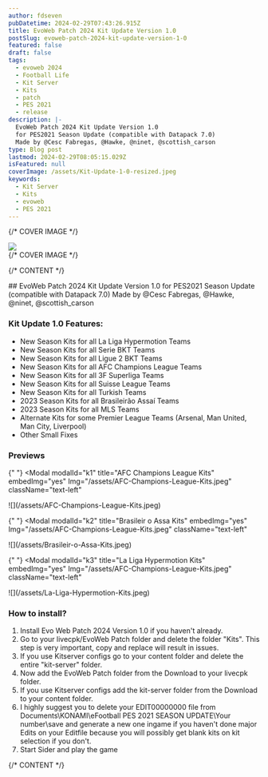 ```yaml
---
author: fdseven
pubDatetime: 2024-02-29T07:43:26.915Z
title: EvoWeb Patch 2024 Kit Update Version 1.0
postSlug: evoweb-patch-2024-kit-update-version-1-0
featured: false
draft: false
tags:
  - evoweb 2024
  - Football Life
  - Kit Server
  - Kits
  - patch
  - PES 2021
  - release
description: |-
  EvoWeb Patch 2024 Kit Update Version 1.0
  for PES2021 Season Update (compatible with Datapack 7.0)
  Made by @Cesc Fabregas, @Hawke, @ninet, @scottish_carson
type: Blog post
lastmod: 2024-02-29T08:05:15.029Z
isFeatured: null
coverImage: /assets/Kit-Update-1-0-resized.jpeg
keywords:
  - Kit Server
  - Kits
  - evoweb
  - PES 2021
---
```



{/* COVER IMAGE */}

<div class="col-start-1 col-span-8 lg:col-start-2 lg:col-end-9 lg:row-span-2 mt-0 lg:-mt-40">
  <div className="relative lg:-mr-8">
    <img
      transition:persist
      src={frontmatter.coverImage}
      className="cover w-full aspect-video object-cover"
    />
  </div>
</div>
{/* COVER IMAGE */}

{/* CONTENT */}

<div class="col-span-8 md:col-start-2 md:col-span-6 lg:col-start-2 lg:col-span-4 [&>h2]:!mt-0">
  ## EvoWeb Patch 2024 Kit Update Version 1.0 for PES2021 Season Update (compatible with Datapack 7.0) Made by @Cesc Fabregas, @Hawke, @ninet, @scottish_carson

### Kit Update 1.0 Features:

- New Season Kits for all La Liga Hypermotion Teams
- New Season Kits for all Serie BKT Teams
- New Season Kits for all Ligue 2 BKT Teams
- New Season Kits for all AFC Champions League Teams
- New Season Kits for all 3F Superliga Teams
- New Season Kits for all Suisse League Teams
- New Season Kits for all Turkish Teams
- 2023 Season Kits for all Brasileirão Assaí Teams
- 2023 Season Kits for all MLS Teams
- Alternate Kits for some Premier League Teams (Arsenal, Man United, Man City, Liverpool)
- Other Small Fixes

### Previews

{" "}
<Modal
  modalId="k1"
  title="AFC Champions League Kits"
  embedImg="yes"
  Img="/assets/AFC-Champions-League-Kits.jpeg"
  className="text-left"
>
  <main slot="main" class="relative">
    ![](/assets/AFC-Champions-League-Kits.jpeg)
  </main>
</Modal>

{" "}
<Modal
  modalId="k2"
  title="Brasileir o Assa Kits"
  embedImg="yes"
  Img="/assets/AFC-Champions-League-Kits.jpeg"
  className="text-left"
>
  <main slot="main" class="relative">
    ![](/assets/Brasileir-o-Assa-Kits.jpeg)
  </main>
</Modal>

{" "}
<Modal
  modalId="k3"
  title="La Liga Hypermotion Kits"
  embedImg="yes"
  Img="/assets/AFC-Champions-League-Kits.jpeg"
  className="text-left"
>
  <main slot="main" class="relative">
    ![](/assets/La-Liga-Hypermotion-Kits.jpeg)
  </main>
</Modal>

### How to install?

1. Install Evo Web Patch 2024 Version 1.0 if you haven't already.
2. Go to your livecpk/EvoWeb Patch folder and delete the folder "Kits". This step is very important, copy and replace will result in issues.
3. If you use Kitserver configs go to your content folder and delete the entire "kit-server" folder.
4. Now add the EvoWeb Patch folder from the Download to your livecpk folder.
5. If you use Kitserver configs add the kit-server folder from the Download to your content folder.
6. I highly suggest you to delete your EDIT00000000 file from Documents\KONAMI\eFootball PES 2021 SEASON UPDATE\Your number\save and generate
   a new one ingame if you haven't done major Edits on your Editfile because you will possibly get blank kits on kit selection if you don't.
7. Start Sider and play the game

</div>
{/* CONTENT */}
